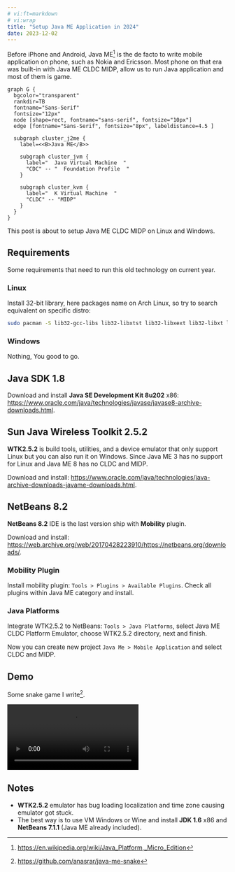 ```yaml
---
# vi:ft=markdown
# vi:wrap
title: "Setup Java ME Application in 2024"
date: 2023-12-02
---
```


Before iPhone and Android, Java ME[^jme] is the de facto to write mobile application on phone, such as Nokia and Ericsson. Most phone on that era was built-in with Java ME CLDC MIDP, allow us to run Java application and most of them is game.

[^jme]: https://en.wikipedia.org/wiki/Java_Platform,_Micro_Edition

```diagram-graphviz layout="dot"
graph G {
  bgcolor="transparent"
  rankdir=TB
  fontname="Sans-Serif"
  fontsize="12px"
  node [shape=rect, fontname="sans-serif", fontsize="10px"]
  edge [fontname="Sans-Serif", fontsize="8px", labeldistance=4.5 ]

  subgraph cluster_j2me {
    label=<<B>Java ME</B>>

    subgraph cluster_jvm {
      label="  Java Virtual Machine  "
      "CDC" -- "  Foundation Profile  "
    }

    subgraph cluster_kvm {
      label="  K Virtual Machine  "
      "CLDC" -- "MIDP"
    }
  }
}
```

This post is about to setup Java ME CLDC MIDP on Linux and Windows.

## Requirements

Some requirements that need to run this old technology on current year.

### Linux

Install 32-bit library, here packages name on Arch Linux, so try to search equivalent on specific distro:

```bash
sudo pacman -S lib32-gcc-libs lib32-libxtst lib32-libxext lib32-libxt lib32-libxrender
```

### Windows

Nothing, You good to go.

## Java SDK 1.8

Download and install **Java SE Development Kit 8u202** x86: https://www.oracle.com/java/technologies/javase/javase8-archive-downloads.html.

## Sun Java Wireless Toolkit 2.5.2

**WTK2.5.2** is build tools, utilities, and a device emulator that only support Linux but you can also run it on Windows. Since Java ME 3 has no support for Linux and Java ME 8 has no CLDC and MIDP.

Download and install: https://www.oracle.com/java/technologies/java-archive-downloads-javame-downloads.html.

## NetBeans 8.2

**NetBeans 8.2** IDE is the last version ship with **Mobility** plugin.

Download and install: https://web.archive.org/web/20170428223910/https://netbeans.org/downloads/.

### Mobility Plugin

Install mobility plugin: `Tools > Plugins > Available Plugins`. Check all plugins within Java ME category and install.

### Java Platforms

Integrate WTK2.5.2 to NetBeans: `Tools > Java Platforms`, select Java ME CLDC Platform Emulator, choose WTK2.5.2 directory, next and finish.

Now you can create new project `Java Me > Mobile Application` and select CLDC and MIDP.

## Demo

Some snake game I write[^snake].

[^snake]: https://github.com/anasrar/java-me-snake

<video class="media-frame ratio" style="--ratio: 1" controls>
	<source
		src="https://github.com/anasrar/anasrar.github.io/assets/38805204/5a525e17-44ce-4476-ab05-b5763e6981f1"
		type="video/mp4"
	/>
</video>

## Notes

-   **WTK2.5.2** emulator has bug loading localization and time zone causing emulator got stuck.
-   The best way is to use VM Windows or Wine and install **JDK 1.6** x86 and **NetBeans 7.1.1** (Java ME already included).